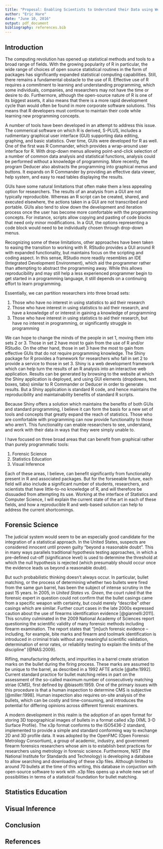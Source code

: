 ```yaml
---
title: "Proposal: Enabling Scientists to Understand their Data using Web-Based Statistical Tools"
author: "Eric Hare"
date: "June 10, 2016"
output: pdf_document
bibliography: references.bib
---
```


## Introduction

The computing revolution has opened up statistical methods and tools to a broad range of fields. With the growing popularity of R in particular, the wide range of choices of open source statistical routines in the form of packages has significantly expanded statistical computing capabilities. Still, there remains a fundamental obstacle to the use of R. Effective use of R requires a commitment to learning and understanding programming, which some individuals, companies, and researchers may not have the time or desire to do. Furthermore, although the open-source nature of R is one of its biggest assets, it also means that there is a more rapid development cycle than would often be found in more corporate software solutions. This means that R developers must continue to maintain their code while learning new programming concepts.

A number of tools have been developed in an attempt to address this issue. The commerical software on which R is derived, S-PLUS, includes a rudimentary graphical user interface (GUI) supporting data editing, graphing, and basic statistics. Over time, GUIs were developed for R as well. One of the first was R Commander, which provides a wrap-around user interface for R. With drop-down menus allowing point-and-click selection of a number of common data analysis and statistical functions, analysis could be performed without a knowledge of programming. More recently, the program Deducer also abstracts the programming into graphical menus and buttons. It expands on R Commander by providing an effective data viewer, help system, and easy to read tables displaying the results.

GUIs have some natural limitations that often make them a less appealing option for researchers. The results of an analysis from a GUI are not typically reproducible. Whereas an R script can be created, shared, and executed elsewhere, the actions taken in a GUI are not transcribed and portable. GUIs also tend to slow down the development and iteration process once the user has become more comfortable with the programming concepts. For instance, scripts allow copying and pasting of code blocks that need only minor modifications. In a GUI, the options representing a code block would need to be individually chosen through drop-down menus.

Recognizing some of these limitations, other approaches have been taken to easing the transition to working with R. RStudio provides a GUI around R with expanded functionality, but maintains focus on the scripting and coding aspect. In this sense, RStudio more readily resembles an IDE (Integrated Development Environment), which aid the programmer rather than attempting to abstract the programming away. While this allows reproducibility and may still help a less experienced programmer begin to get started in a programming language, it still depends on a continuing effort to learn programming.

Essentially, we can partition researchers into three broad sets:

1. Those who have no interest in using statistics to aid their research
2. Those who have interest in using statistics to aid their research, and have a knowledge of or interest in gaining a knowledge of programming
3. Those who have interest in using statistics to aid their research, but have no interest in programming, or significantly struggle in programming

We can hope to change the minds of the people in set 1, moving them into sets 2 or 3. Those in set 2 have most to gain from the use of R and/or RStudio. On the other hand, those in set 3 have the most to gain from effective GUIs that do not require programming knowledge. The Shiny package for R provides a framework for researchers who fall in set 2 to provide a service to those in set 3. Shiny is a web development framework which can help turn the results of an R analysis into an interactive web application. Results can be generated by browsing to the website at which the Shiny application is deployed, and using GUI elements (dropdowns, text boxes, tabs) similar to R Commander or Deducer in order to generate results. But a Shiny application is standard R code, and hence maintains the reproducibility and maintainability benefits of standard R scripts.

Because Shiny offers a solution which maintains the benefits of both GUIs and standard programming, I believe it can form the basis for a new set of tools and concepts that greatly expand the reach of statistics. Those who are comfortable with programming can now provide functionality to those who aren't. This functionality can enable researchers to see, understand, and work with their data in ways that they were simply unable to.

I have focused on three broad areas that can benefit from graphical rather than purely programmatic tools:

1. Forensic Science
2. Statistics Education
3. Visual Inference

Each of these areas, I believe, can benefit significantly from functionality present in R and associated packages. But for the forseeable future, each field will also include a significant number of students, researchers, and scientists that have little-to-no knowledge of R, and will therefore be dissuaded from attempting its use. Working at the interface of Statistics and Computer Science, I will explain the current state of the art in each of these fields, and how a reproducible R and web-based solution can help to address the current shortcomings.

## Forensic Science

The judicial system would seem to be an especially good candidate for the integration of a statistical approach. In the United States, suspects are considered innocent until proven guilty "beyond a reasonable doubt". This in many ways parallels traditional hypothesis testing approaches, in which a pre-defined cut-off (significance level) is used to determine the threshold at which the null hypothesis is rejected (which presumably should occur once the evidence leads us beyond a reasonable doubt). 

But such probabilistic thinking doesn't always occur. In particular, bullet matching, or the process of determining whether two bullets were fired from the same gun barrel, has been the subject of intense scrutiny in the past 15 years. In 2005, in *United States vs. Green*, the court ruled that the forensic expert in question could not confirm that the bullet casings came from a specific weapon with certainty, but could merely "describe" other casings which are similar. Further court cases in the late 2000s expressed caution about the use of firearms identification evidence [@giannelli:2011]. This scrutiny culminated in the 2009 National Academy of Sciences report questioning the scientific validity of many forensic methods including firearm examination. The report states that "[m]uch forensic evidence -- including, for example, bite marks and firearm and toolmark identification is introduced in criminal trials without any meaningful scientific validation, determination of error rates, or reliability testing to explain the limits of the discipline" [@NAS:2009].

Rifling, manufacturing defects, and impurities in a barrel create striation marks on the bullet during the firing process. These marks are assumed to be unique to the barrel, as described in a 1992 AFTE article [@afte:1992]. Current standard practice for bullet matching relies in part on the assessment of the so-called maximum number of consecutively matching striae (CMS), first defined by @biasotti:1959. One of the primary issues with this procedure is that a human inspection to determine CMS is subjective [@miller:1998]. Human inspection also requires on-site analysis of the bullets, which can be costly and time-consuming, and introduces the potential for differing opinions across different forensic examiners.

A modern development in this realm is the adoption of an open format for storing 3D topographical images of bullets in a format called x3p (XML 3-D Surface Profile). The x3p format conforms to the ISO5436-2 standard\footnote{\url{http://sourceforge.net/p/open-gps/mwiki/X3p/}}, implemented to provide a simple and standard conforming way to exchange 2D and 3D profile data. It was adopted by the OpenFMC (Open Forensic Metrology Consortium\footnote{\url{http://www.openfmc.org/}}), a group of academic, industry, and government firearm forensics researchers whose aim is to establish best practices for researchers using metrology in forensic science. Furthermore, NIST (the National Institute for Standards and Technology) is developing a database to allow searching and downloading of these x3p files\footnote{\url{https://tsapps.nist.gov/NRBTD/}}. Although limited to around 70 bullets at the time of this writing, this database in conjuction with open-source software to work with .x3p files opens up a whole new set of possibilities in terms of a statistical foundation for bullet matching.



## Statistics Education

## Visual Inference

## Conclusion

## References
